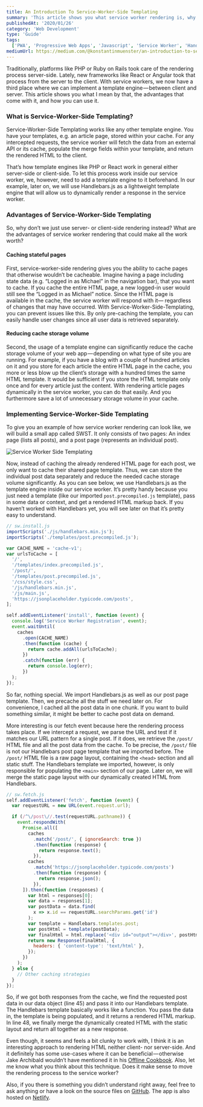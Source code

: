 ```yaml
---
title: An Introduction To Service-Worker-Side Templating
summary: 'This article shows you what service worker rendering is, why it can be beneficial, and how you can implement it.'
publishedAt: '2020/01/26'
category: 'Web Development'
type: 'Guide'
tags:
  ['PWA', 'Progressive Web Apps', 'Javascript', 'Service Worker', 'Handlebars']
mediumUrl: https://medium.com/@konstantinmuenster/an-introduction-to-service-worker-side-templating-858b835d5062
---
```




Traditionally, platforms like PHP or Ruby on Rails took care of the rendering process server-side. Lately, new frameworks like React or Angular took that process from the server to the client. With service workers, we now have a third place where we can implement a template engine — between client and server. This article shows you what I mean by that, the advantages that come with it, and how you can use it.

### What is Service-Worker-Side Templating?

Service-Worker-Side Templating works like any other template engine. You have your templates, e.g. an article page, stored within your cache. For any intercepted requests, the service worker will fetch the data from an external API or its cache, populate the merge fields within your template, and return the rendered HTML to the client.

That’s how template engines like PHP or React work in general either server-side or client-side. To let this process work inside our service worker, we, however, need to add a template engine to it beforehand. In our example, later on, we will use Handlebars.js as a lightweight template engine that will allow us to dynamically render a response in the service worker.

### Advantages of Service-Worker-Side Templating

So, why don’t we just use server- or client-side rendering instead? What are the advantages of service worker rendering that could make all the work worth?

#### Caching stateful pages

First, service-worker-side rendering gives you the ability to cache pages that otherwise wouldn’t be cacheable. Imagine having a page including state data (e.g. “Logged in as Michael” in the navigation bar), that you want to cache. If you cache the entire HTML page, a new logged-in user would still see the “Logged in as Michael” notice. Since the HTML page is available in the cache, the service worker will respond with it— regardless of changes that may have occurred. With Service-Worker-Side-Templating, you can prevent issues like this. By only pre-caching the template, you can easily handle user changes since all user data is retrieved separately.

#### Reducing cache storage volume

Second, the usage of a template engine can significantly reduce the cache storage volume of your web app — depending on what type of site you are running. For example, if you have a blog with a couple of hundred articles on it and you store for each article the entire HTML page in the cache, you more or less blow up the client’s storage with a hundred times the same HTML template. It would be sufficient if you store the HTML template only once and for every article just the content. With rendering article pages dynamically in the service worker, you can do that easily. And you furthermore save a lot of unnecessary storage volume in your cache.

### Implementing Service-Worker-Side Templating

To give you an example of how service worker rendering can look like, we will build a small app called SWST. It only consists of two pages: An index page (lists all posts), and a post page (represents an individual post).

<Image src={ServiceWorkerSideTemplating} alt="Service Worker Side Templating" />

Now, instead of caching the already rendered HTML page for each post, we only want to cache their shared page template. Thus, we can store the individual post data separately and reduce the needed cache storage volume significantly. As you can see below, we use Handlebars.js as the template engine inside our service worker. It’s pretty handy because you just need a template (like our imported `post.precompiled.js` template), pass in some data or context, and get a rendered HTML markup back. If you haven’t worked with Handlebars yet, you will see later on that it’s pretty easy to understand.

```js
// sw.install.js
importScripts('./js/handlebars.min.js');
importScripts('./templates/post.precompiled.js');

var CACHE_NAME = 'cache-v1';
var urlsToCache = [
  '/',
  '/templates/index.precompiled.js',
  '/post/',
  '/templates/post.precompiled.js',
  '/css/style.css',
  '/js/handlebars.min.js',
  '/js/main.js',
  'https://jsonplaceholder.typicode.com/posts',
];

self.addEventListener('install', function (event) {
  console.log('Service Worker Registration', event);
  event.waitUntil(
    caches
      .open(CACHE_NAME)
      .then(function (cache) {
        return cache.addAll(urlsToCache);
      })
      .catch(function (err) {
        return console.log(err);
      })
  );
});
```

So far, nothing special. We import Handlebars.js as well as our post page template. Then, we precache all the stuff we need later on. For convenience, I cached all the post data in one chunk. If you want to build something similar, it might be better to cache post data on demand.

More interesting is our fetch event because here the rendering process takes place. If we intercept a request, we parse the URL and test if it matches our URL pattern for a single post. If it does, we retrieve the `/post/` HTML file and all the post data from the cache. To be precise, the `/post/` file is not our Handlebars post page template that we imported before. The `/post/` HTML file is a raw page layout, containing the `<head>` section and all static stuff. The Handlebars template we imported, however, is only responsible for populating the `<main>` section of our page. Later on, we will merge the static page layout with our dynamically created HTML from Handlebars.

```js
// sw.fetch.js
self.addEventListener('fetch', function (event) {
  var requestURL = new URL(event.request.url);

  if (/^\/post\//.test(requestURL.pathname)) {
    event.respondWith(
      Promise.all([
        caches
          .match('/post/', { ignoreSearch: true })
          .then(function (response) {
            return response.text();
          }),
        caches
          .match('https://jsonplaceholder.typicode.com/posts')
          .then(function (response) {
            return response.json();
          }),
      ]).then(function (responses) {
        var html = responses[0];
        var data = responses[1];
        var postData = data.find(
          x => x.id == requestURL.searchParams.get('id')
        );
        var template = Handlebars.templates.post;
        var postHtml = template(postData);
        var finalHtml = html.replace('<div id="output"></div>', postHtml);
        return new Response(finalHtml, {
          headers: { 'content-type': 'text/html' },
        });
      })
    );
  } else {
    // Other caching strategies
  }
});
```

So, if we got both responses from the cache, we find the requested post data in our data object (line 45) and pass it into our Handlebars template. The Handlebars template basically works like a function. You pass the data in, the template is being populated, and it returns a rendered HTML markup. In line 48, we finally merge the dynamically created HTML with the static layout and return all together as a new response.

Even though, it seems and feels a bit clunky to work with, I think it is an interesting approach to rendering HTML neither client- nor server-side. And it definitely has some use-cases where it can be beneficial — otherwise Jake Archibald wouldn’t have mentioned it in his [Offline Cookbook](https://jakearchibald.com/2014/offline-cookbook/). Also, let me know what you think about this technique. Does it make sense to move the rendering process to the service worker?

Also, if you there is something you didn’t understand right away, feel free to ask anything or have a look on the source files on [GitHub](https://github.com/konstantinmuenster/service-worker-side-templating-app). The app is also hosted on [Netlify](https://naughty-bhabha-4b3ae8.netlify.com/).
